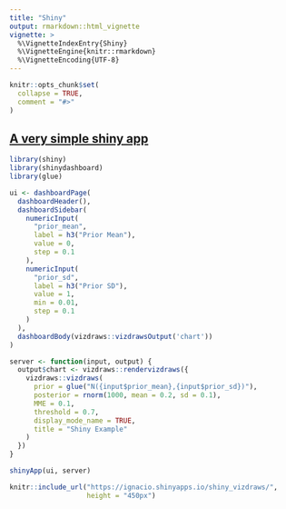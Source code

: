 ```yaml
---
title: "Shiny"
output: rmarkdown::html_vignette
vignette: >
  %\VignetteIndexEntry{Shiny}
  %\VignetteEngine{knitr::rmarkdown}
  %\VignetteEncoding{UTF-8}
---
```


```r
knitr::opts_chunk$set(
  collapse = TRUE,
  comment = "#>"
)
```

## [A very simple shiny app](https://ignacio.shinyapps.io/shiny_vizdraws/)

```r
library(shiny)
library(shinydashboard)
library(glue)

ui <- dashboardPage(
  dashboardHeader(),
  dashboardSidebar(
    numericInput(
      "prior_mean",
      label = h3("Prior Mean"),
      value = 0,
      step = 0.1
    ),
    numericInput(
      "prior_sd",
      label = h3("Prior SD"),
      value = 1,
      min = 0.01,
      step = 0.1
    )
  ),
  dashboardBody(vizdraws::vizdrawsOutput('chart'))
)

server <- function(input, output) {
  output$chart <- vizdraws::rendervizdraws({
    vizdraws::vizdraws(
      prior = glue("N({input$prior_mean},{input$prior_sd})"),
      posterior = rnorm(1000, mean = 0.2, sd = 0.1),
      MME = 0.1,
      threshold = 0.7,
      display_mode_name = TRUE,
      title = "Shiny Example"
    )
  })
}

shinyApp(ui, server)
```

```r
knitr::include_url("https://ignacio.shinyapps.io/shiny_vizdraws/", 
                   height = "450px")
```

